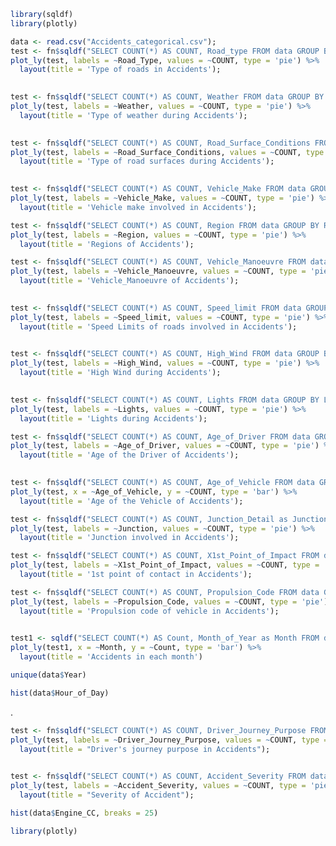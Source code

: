 ```r
library(sqldf)
library(plotly)

data <- read.csv("Accidents_categorical.csv");
test <- fn$sqldf("SELECT COUNT(*) AS COUNT, Road_type FROM data GROUP BY Road_Type");
plot_ly(test, labels = ~Road_Type, values = ~COUNT, type = 'pie') %>%
  layout(title = 'Type of roads in Accidents');
  
```

```r
test <- fn$sqldf("SELECT COUNT(*) AS COUNT, Weather FROM data GROUP BY Weather");
plot_ly(test, labels = ~Weather, values = ~COUNT, type = 'pie') %>%
  layout(title = 'Type of weather during Accidents');
  
```

```r
test <- fn$sqldf("SELECT COUNT(*) AS COUNT, Road_Surface_Conditions FROM data GROUP BY Road_Surface_Conditions");
plot_ly(test, labels = ~Road_Surface_Conditions, values = ~COUNT, type = 'pie') %>%
  layout(title = 'Type of road surfaces during Accidents');
  
```

```r
test <- fn$sqldf("SELECT COUNT(*) AS COUNT, Vehicle_Make FROM data GROUP BY Vehicle_Make");
plot_ly(test, labels = ~Vehicle_Make, values = ~COUNT, type = 'pie') %>%
  layout(title = 'Vehicle make involved in Accidents');

```

```r
test <- fn$sqldf("SELECT COUNT(*) AS COUNT, Region FROM data GROUP BY Region");
plot_ly(test, labels = ~Region, values = ~COUNT, type = 'pie') %>%
  layout(title = 'Regions of Accidents');


```

```r
test <- fn$sqldf("SELECT COUNT(*) AS COUNT, Vehicle_Manoeuvre FROM data GROUP BY Vehicle_Manoeuvre");
plot_ly(test, labels = ~Vehicle_Manoeuvre, values = ~COUNT, type = 'pie') %>%
  layout(title = 'Vehicle_Manoeuvre of Accidents');
  
```

```r
test <- fn$sqldf("SELECT COUNT(*) AS COUNT, Speed_limit FROM data GROUP BY Speed_limit");
plot_ly(test, labels = ~Speed_limit, values = ~COUNT, type = 'pie') %>%
  layout(title = 'Speed Limits of roads involved in Accidents');
  
```

```r
test <- fn$sqldf("SELECT COUNT(*) AS COUNT, High_Wind FROM data GROUP BY High_Wind");
plot_ly(test, labels = ~High_Wind, values = ~COUNT, type = 'pie') %>%
  layout(title = 'High Wind during Accidents');
  
```

```r
test <- fn$sqldf("SELECT COUNT(*) AS COUNT, Lights FROM data GROUP BY Lights");
plot_ly(test, labels = ~Lights, values = ~COUNT, type = 'pie') %>%
  layout(title = 'Lights during Accidents');
```

```r
test <- fn$sqldf("SELECT COUNT(*) AS COUNT, Age_of_Driver FROM data GROUP BY Age_of_Driver");
plot_ly(test, labels = ~Age_of_Driver, values = ~COUNT, type = 'pie') %>%
  layout(title = 'Age of the Driver of Accidents');
  
```

```r

test <- fn$sqldf("SELECT COUNT(*) AS COUNT, Age_of_Vehicle FROM data GROUP BY Age_of_Vehicle");
plot_ly(test, x = ~Age_of_Vehicle, y = ~COUNT, type = 'bar') %>%
  layout(title = 'Age of the Vehicle of Accidents');
```

```r

test <- fn$sqldf("SELECT COUNT(*) AS COUNT, Junction_Detail as Junction FROM data GROUP BY Junction");
plot_ly(test, labels = ~Junction, values = ~COUNT, type = 'pie') %>%
  layout(title = 'Junction involved in Accidents');

```

```r
test <- fn$sqldf("SELECT COUNT(*) AS COUNT, X1st_Point_of_Impact FROM data GROUP BY X1st_Point_of_Impact");
plot_ly(test, labels = ~X1st_Point_of_Impact, values = ~COUNT, type = 'pie') %>%
  layout(title = '1st point of contact in Accidents');

```

```r

test <- fn$sqldf("SELECT COUNT(*) AS COUNT, Propulsion_Code FROM data GROUP BY Propulsion_Code");
plot_ly(test, labels = ~Propulsion_Code, values = ~COUNT, type = 'pie') %>%
  layout(title = 'Propulsion code of vehicle in Accidents');
  
```

```r

test1 <- sqldf("SELECT COUNT(*) AS Count, Month_of_Year as Month FROM data GROUP BY Month_of_Year");
plot_ly(test1, x = ~Month, y = ~Count, type = 'bar') %>%
  layout(title = 'Accidents in each month')
```

```r
unique(data$Year)

```


```r
hist(data$Hour_of_Day)
```

.
```r


test <- fn$sqldf("SELECT COUNT(*) AS COUNT, Driver_Journey_Purpose FROM data GROUP BY Driver_Journey_Purpose");
plot_ly(test, labels = ~Driver_Journey_Purpose, values = ~COUNT, type = 'pie') %>%
  layout(title = "Driver's journey purpose in Accidents");
  
```


```r
test <- fn$sqldf("SELECT COUNT(*) AS COUNT, Accident_Severity FROM data GROUP BY Accident_Severity");
plot_ly(test, labels = ~Accident_Severity, values = ~COUNT, type = 'pie') %>%
  layout(title = "Severity of Accident");


```

```r
hist(data$Engine_CC, breaks = 25)
```

```r
library(plotly)
```


